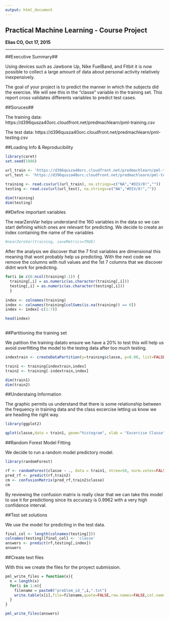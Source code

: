 ```yaml
---
output: html_document
---
```

Practical Machine Learning - Course Project
----------------------------------------------------
**Elias CO, Oct 17, 2015**

---

##Executive Summary##

Using devices such as Jawbone Up, Nike FuelBand, and Fitbit it is now possible to collect a large amount of data about personal activity relatively inexpensively. 

The goal of your project is to predict the manner in which the subjects did the exercise. We will see this in the "classe" variable in the training set. This report cross validates differents variables to predict test cases.

##Soruces##

The training data: 
https://d396qusza40orc.cloudfront.net/predmachlearn/pml-training.csv

The test data: 
https://d396qusza40orc.cloudfront.net/predmachlearn/pml-testing.csv

##Loading Info & Reproducibility

```r

library(caret)
set.seed(1986)

url_train <- 'https://d396qusza40orc.cloudfront.net/predmachlearn/pml-training.csv'
url_test <- 'https://d396qusza40orc.cloudfront.net/predmachlearn/pml-testing.csv'

training <- read.csv(url(url_train), na.strings=c("NA","#DIV/0!",""))
testing <- read.csv(url(url_test), na.strings=c("NA","#DIV/0!",""))

dim(training)
dim(testing)

```

##Define important variables

The nearZeroVar helps understand the 160 variables in the data so we can start defining which ones are relevant for predicting. We decide to create an index containing the name of the variables

```r

#nearZeroVar(training, saveMetrics=TRUE)

```

After the analysis we discover that the 7 first variables are dimensional this meaning that wont probably help us predicting. With the next code we remove the columns with null values and the 1st 7 columns that we discover didnt work for predicting.

```r
for(i in c(8:ncol(training)-1)) {
  training[,i] = as.numeric(as.character(training[,i]))
  testing[,i] = as.numeric(as.character(testing[,i]))
  }
  
index <- colnames(training)
index <- colnames(training[colSums(is.na(training)) == 0])
index <- index[-c(1:7)]

head(index)
  
```

##Partitioning the training set

We patition the training datato ensure we have a 20% to test this will help us avoid overfitting the model to the testng data after too much testing.

```r

indextrain <- createDataPartition(y=training$classe, p=0.80, list=FALSE)

train1 <- training[indextrain,index]
train2 <- training[-indextrain,index]

dim(train1)
dim(train2)  
```

##Understaing Information

The graphic permits us understand that there is some relationship between the frequency in training data and the class excercise letting us know we are heading the right way.

```r

library(ggplot2)

qplot(classe,data = train1, geom="histogram", xlab = "Excercise Classe",ylab = "Training Data Freq", binwidth = 300)

```

##Random Forest Model Fitting

We decide to run a random model predictory model.

```r

library(randomForest)

rf <- randomForest(classe ~ ., data = train1, ntree=50, norm.votes=FALSE)
pred_rf <- predict(rf,train2)
cm <- confusionMatrix(pred_rf,train2$classe)
cm

```

By reviewing the confusion matrix is really clear that we can take this model to use it for predictiong since its accurazy is 0.9962 with a very high confidence interval.

##Test set solutions

We use the model for predicting in the test data.

```r

final_col <- length(colnames(testing[]))
colnames(testing)[final_col] <- 'classe'
answers <- predict(rf,testing[,index])
answers

```

##Create text files 

With this we create the files for the proyect submission.

```r

pml_write_files = function(x){
  n = length(x)
  for(i in 1:n){
    filename = paste0("problem_id_",i,".txt")
    write.table(x[i],file=filename,quote=FALSE,row.names=FALSE,col.names=FALSE)
  }
}

pml_write_files(answers)

```